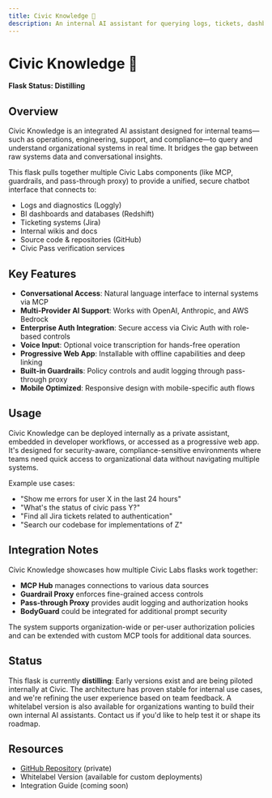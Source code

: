 ```yaml
---
title: Civic Knowledge 🧪
description: An internal AI assistant for querying logs, tickets, dashboards, and more
---
```


# Civic Knowledge 🧪

**Flask Status: Distilling**

## Overview

Civic Knowledge is an integrated AI assistant designed for internal teams—such as operations, engineering, support, and compliance—to query and understand organizational systems in real time. It bridges the gap between raw systems data and conversational insights.

This flask pulls together multiple Civic Labs components (like MCP, guardrails, and pass-through proxy) to provide a unified, secure chatbot interface that connects to:

- Logs and diagnostics (Loggly)
- BI dashboards and databases (Redshift)
- Ticketing systems (Jira)
- Internal wikis and docs
- Source code & repositories (GitHub)
- Civic Pass verification services

## Key Features

- **Conversational Access**: Natural language interface to internal systems via MCP
- **Multi-Provider AI Support**: Works with OpenAI, Anthropic, and AWS Bedrock
- **Enterprise Auth Integration**: Secure access via Civic Auth with role-based controls
- **Voice Input**: Optional voice transcription for hands-free operation
- **Progressive Web App**: Installable with offline capabilities and deep linking
- **Built-in Guardrails**: Policy controls and audit logging through pass-through proxy
- **Mobile Optimized**: Responsive design with mobile-specific auth flows

## Usage

Civic Knowledge can be deployed internally as a private assistant, embedded in developer workflows, or accessed as a progressive web app. It's designed for security-aware, compliance-sensitive environments where teams need quick access to organizational data without navigating multiple systems.

Example use cases:
- "Show me errors for user X in the last 24 hours"
- "What's the status of civic pass Y?"
- "Find all Jira tickets related to authentication"
- "Search our codebase for implementations of Z"

## Integration Notes

Civic Knowledge showcases how multiple Civic Labs flasks work together:
- **MCP Hub** manages connections to various data sources
- **Guardrail Proxy** enforces fine-grained access controls
- **Pass-through Proxy** provides audit logging and authorization hooks
- **BodyGuard** could be integrated for additional prompt security

The system supports organization-wide or per-user authorization policies and can be extended with custom MCP tools for additional data sources.

## Status

This flask is currently **distilling**: Early versions exist and are being piloted internally at Civic. The architecture has proven stable for internal use cases, and we're refining the user experience based on team feedback. A whitelabel version is also available for organizations wanting to build their own internal AI assistants. Contact us if you'd like to help test it or shape its roadmap.

## Resources

- [GitHub Repository](https://github.com/civicteam/civic-kb-chatbot) (private)
- Whitelabel Version (available for custom deployments)
- Integration Guide (coming soon)